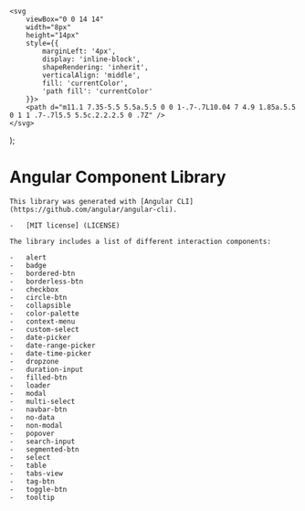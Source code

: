 
    <svg
        viewBox="0 0 14 14"
        width="8px"
        height="14px"
        style={{
            marginLeft: '4px',
            display: 'inline-block',
            shapeRendering: 'inherit',
            verticalAlign: 'middle',
            fill: 'currentColor',
            'path fill': 'currentColor'
        }}>
        <path d="m11.1 7.35-5.5 5.5a.5.5 0 0 1-.7-.7L10.04 7 4.9 1.85a.5.5 0 1 1 .7-.7l5.5 5.5c.2.2.2.5 0 .7Z" />
    </svg>
);

<Meta title="Welcome" />

<div> 
    <h1> Angular Component Library</h1>

    This library was generated with [Angular CLI](https://github.com/angular/angular-cli).

    -   [MIT license] (LICENSE)

    The library includes a list of different interaction components:

    -   alert
    -   badge
    -   bordered-btn
    -   borderless-btn
    -   checkbox
    -   circle-btn
    -   collapsible
    -   color-palette
    -   context-menu
    -   custom-select
    -   date-picker
    -   date-range-picker
    -   date-time-picker
    -   dropzone
    -   duration-input
    -   filled-btn
    -   loader
    -   modal
    -   multi-select
    -   navbar-btn
    -   no-data
    -   non-modal
    -   popover
    -   search-input
    -   segmented-btn
    -   select
    -   table
    -   tabs-view
    -   tag-btn
    -   toggle-btn
    -   tooltip

</div>
